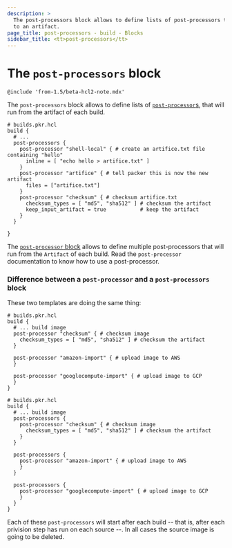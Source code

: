 ```yaml
---
description: >
  The post-processors block allows to define lists of post-processors to apply
  to an artifact.
page_title: post-processors - build - Blocks
sidebar_title: <tt>post-processors</tt>
---
```


# The `post-processors` block

`@include 'from-1.5/beta-hcl2-note.mdx'`

The `post-processors` block allows to define lists of
[`post-processor`s](//docs/templates/hcl_templates/blocks/build/post-processor), that will run
from the artifact of each build.

```hcl
# builds.pkr.hcl
build {
  # ...
  post-processors {
    post-processor "shell-local" { # create an artifice.txt file containing "hello"
      inline = [ "echo hello > artifice.txt" ]
    }
    post-processor "artifice" { # tell packer this is now the new artifact
      files = ["artifice.txt"]
    }
    post-processor "checksum" { # checksum artifice.txt
      checksum_types = [ "md5", "sha512" ] # checksum the artifact
      keep_input_artifact = true           # keep the artifact
    }
  }

}
```

The [`post-processor` block](//docs/templates/hcl_templates/blocks/build/post-processor)
allows to define multiple post-processors that will run from the `Artifact` of
each build. Read the `post-processor` documentation to know how to use a
post-processor.

### Difference between a `post-processor` and a `post-processors` block

These two templates are doing the same thing:

```hcl
# builds.pkr.hcl
build {
  # ... build image
  post-processor "checksum" { # checksum image
    checksum_types = [ "md5", "sha512" ] # checksum the artifact
  }

  post-processor "amazon-import" { # upload image to AWS
  }

  post-processor "googlecompute-import" { # upload image to GCP
  }
}
```

```hcl
# builds.pkr.hcl
build {
  # ... build image
  post-processors {
    post-processor "checksum" { # checksum image
      checksum_types = [ "md5", "sha512" ] # checksum the artifact
    }
  }

  post-processors {
    post-processor "amazon-import" { # upload image to AWS
    }
  }

  post-processors {
    post-processor "googlecompute-import" { # upload image to GCP
    }
  }
}
```

Each of these `post-processors` will start after each build -- that is, after
each privision step has run on each source --. In all cases the source image is
going to be deleted.
